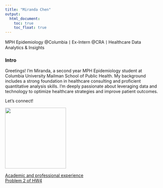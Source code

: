```yaml
---
title: "Miranda Chen"
output: 
  html_document:
    toc: true
    toc_float: true
---
```

MPH Epidemiology @Columbia丨Ex-Intern @CRA丨Healthcare Data Analytics & Insights

### Intro
Greetings! I'm Miranda, a second year MPH Epidemiology student at Columbia University Mailman School of Public Health.
My background includes a strong foundation in healthcare consulting and proficient quantitative analysis skills. I'm deeply passionate about leveraging data and technology to optimize healthcare strategies and improve patient outcomes.

Let's connect!

![](./headshot.jpg){width=200px}



[Academic and professional experience](about.html)  
[Problem 2 of HW4](dashboard.html)





